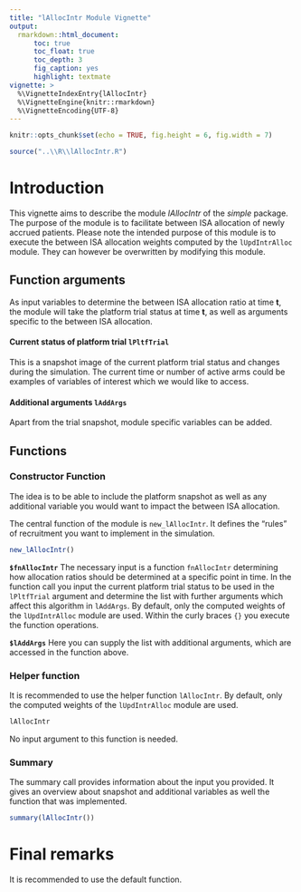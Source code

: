 ```yaml
---
title: "lAllocIntr Module Vignette"
output: 
  rmarkdown::html_document:
      toc: true
      toc_float: true
      toc_depth: 3
      fig_caption: yes
      highlight: textmate
vignette: >
  %\VignetteIndexEntry{lAllocIntr}
  %\VignetteEngine{knitr::rmarkdown}
  %\VignetteEncoding{UTF-8}
---
```


```r
knitr::opts_chunk$set(echo = TRUE, fig.height = 6, fig.width = 7)

source("..\\R\\lAllocIntr.R")

```

# Introduction

This vignette aims to describe the module *lAllocIntr* of the *simple* package.
The purpose of the module is to facilitate between ISA allocation of newly accrued patients. Please note the intended purpose of this module is to execute the between ISA allocation weights computed by the `lUpdIntrAlloc` module. They can however be overwritten by modifying this module.

## Function arguments

As input variables to determine the between ISA allocation ratio at time **t**, the module will take the platform trial status at time **t**, as well as arguments specific to the between ISA allocation.

#### Current status of platform trial `lPltfTrial` 

This is a snapshot image of the current platform trial status and changes during the simulation. The current time or number of active arms could be examples of variables of interest which we would like to access.

#### Additional arguments `lAddArgs`

Apart from the trial snapshot, module specific variables can be added.

## Functions

### Constructor Function
The idea is to be able to include the platform snapshot as well as any additional variable you would want to impact the between ISA allocation.

The central function of the module is `new_lAllocIntr`. It defines the "rules" of recruitment you want to implement in the simulation.

```r
new_lAllocIntr()
```

**`$fnAllocIntr`**
The necessary input is a function `fnAllocIntr` determining how allocation ratios should be determined at a specific point in time. In the function call you input the current platform trial status to be used in the `lPltfTrial` argument and determine the list with further arguments which affect this algorithm in `lAddArgs`. By default, only the computed weights of the `lUpdIntrAlloc` module are used.
Within the curly braces `{}` you execute the function operations.

**`$lAddArgs`**
Here you can supply the list with additional arguments, which are accessed in the function above.


### Helper function

It is recommended to use the helper function `lAllocIntr`. By default, only the computed weights of the `lUpdIntrAlloc` module are used.
```r
lAllocIntr
```

No input argument to this function is needed.


### Summary

The summary call provides information about the input you provided. It gives an overview about snapshot and additional variables as well the function that was implemented.

```r
summary(lAllocIntr())
```

# Final remarks

It is recommended to use the default function.
